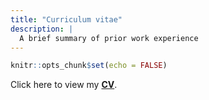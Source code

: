 ```yaml
---
title: "Curriculum vitae"
description: |
  A brief summary of prior work experience
---
```


```r
knitr::opts_chunk$set(echo = FALSE)

```


Click here to view my [**CV**](CV_Shen.pdf).